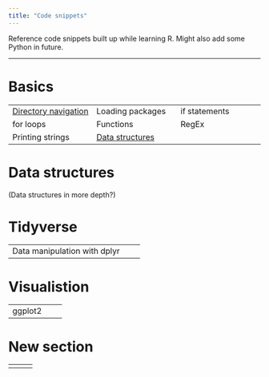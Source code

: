 ```yaml
---
title: "Code snippets"
---
```


Reference code snippets built up while learning R. Might also add some Python in future.

----

# Basics
| | | |
|---|---|---|
| [Directory navigation](basics/dir_navigation.qmd) | Loading packages | if statements |
| for loops | Functions | RegEx |
| Printing strings | [Data structures](basics/data_structures.qmd) | |

# Data structures
(Data structures in more depth?)

# Tidyverse
| | | |
|---|---|---|
| Data manipulation with dplyr | | |

# Visualistion
| | | |
|---|---|---|
| ggplot2 | | |

# New section
| | | |
|---|---|---|
| | | |